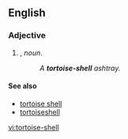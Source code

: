 {{also|tortoise shell|tortoise-shell|tortoiseshell}}
==English==

===Adjective===
{{en-adj|-|head=[[tortoise]]-[[shell]]}}

# {{form of|Attributive form|tortoise shell|lang=en|nodot=1}}, ''noun''.
#:''A '''tortoise-shell''' ashtray.''

====See also====
* [[tortoise shell]]
* [[tortoiseshell]]

[[vi:tortoise-shell]]